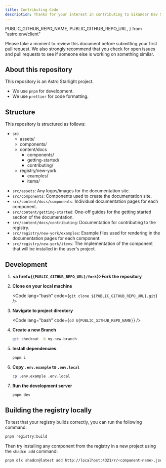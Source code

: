```yaml
---
title: Contributing Code
description: Thanks for your interest in contributing to Sikandar Dev Shadcn Registry.
---
```


  PUBLIC_GITHUB_REPO_NAME,
  PUBLIC_GITHUB_REPO_URL,
} from "astro:env/client"

Please take a moment to review this document before submitting your first pull request. We also strongly recommend that you check for open issues and pull requests to see if someone else is working on something similar.

## About this repository

This repository is an Astro Starlight project.

- We use `pnpm` for development.
- We use `prettier` for code formatting.

## Structure

This repository is structured as follows:

<FileTree>

- src
  - assets/
  - components/
  - content/docs
    - components/
    - getting-started/
    - contributing/
  - registry/new-york
    - examples/
    - items/

</FileTree>

- `src/assets`: Any logos/images for the documentation site.
- `src/components`: Components used to create the documentation site.
- `src/content/docs/components`: Individual documentation pages for each component.
- `src/content/getting-started`: One-off guides for the getting started section of the documentation.
- `src/content/docs/contributing`: Documentation for contributing to the registry.
- `src/registry/new-york/examples`: Example files used for rendering in the documentation pages for each component.
- `src/registry/new-york/items`: The implementation of the component that will be installed in the user's project.

## Development

<Steps>

1. **<a href={`{PUBLIC_GITHUB_REPO_URL}/fork`}>Fork the repository</a>**
2. **Clone on your local machine**

   <Code lang="bash" code={`git clone ${PUBLIC_GITHUB_REPO_URL}.git`} />

3. **Navigate to project directory**

   <Code lang="bash" code={`cd ${PUBLIC_GITHUB_REPO_NAME}`} />

4. **Create a new Branch**

   ```bash
   git checkout -b my-new-branch
   ```

5. **Install dependencies**

   ```bash
   pnpm i
   ```

6. **Copy `.env.example` to `.env.local`**

   ```bash
   cp .env.example .env.local
   ```

7. **Run the development server**

   ```bash
   pnpm dev
   ```

</Steps>

## Building the registry locally

To test that your registry builds correctly, you can run the following command:

```bash
pnpm registry:build
```

Then try installing any component from the registry in a new project using the `shadcn add` command:

```bash
pnpm dlx shadcn@latest add http://localhost:4321/r/<component-name>.json
```
